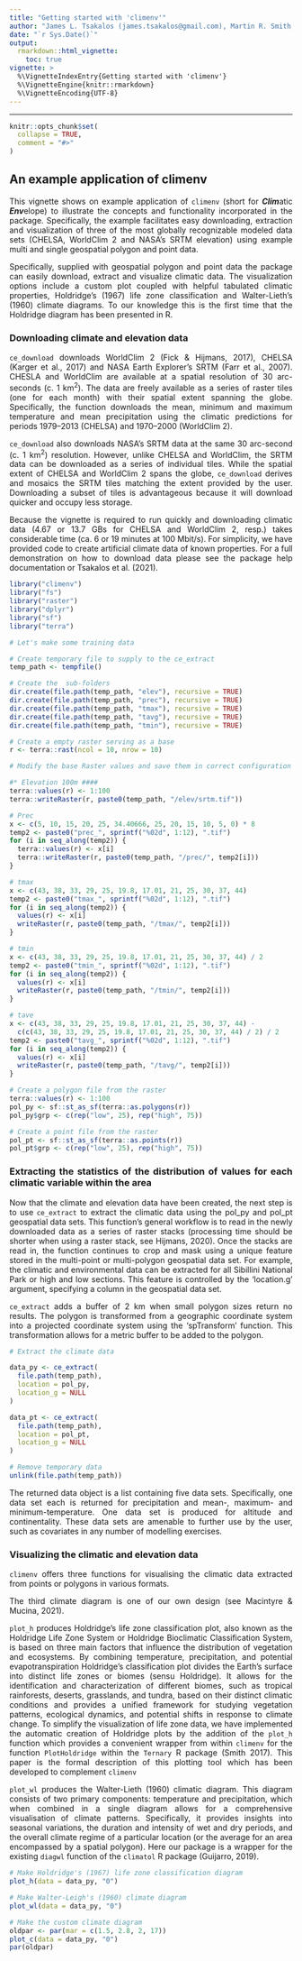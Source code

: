 ```yaml
---
title: "Getting started with 'climenv'"
author: "James L. Tsakalos (james.tsakalos@gmail.com), Martin R. Smith, Federico Luebert, Ladislav Mucina"
date: "`r Sys.Date()`"
output:
  rmarkdown::html_vignette:
    toc: true
vignette: >
  %\VignetteIndexEntry{Getting started with 'climenv'}
  %\VignetteEngine{knitr::rmarkdown}
  %\VignetteEncoding{UTF-8}
---
```


```{=html}
<style>
body {
text-align: justify}
</style>
<style>
p.caption {
  font-size: 0.9em;
  font-style: normal;
  color: grey;
  margin-right: 10%;
  margin-left: 10%;  
  text-align: justify;
}
</style>
```

------------------------------------------------------------------------

```r
knitr::opts_chunk$set(
  collapse = TRUE,
  comment = "#>"
)
```

## An example application of climenv

This vignette shows on example application of `climenv` (short for 
***Clim***atic ***Env***elope) to illustrate the concepts and functionality
incorporated in the package.
Specifically, the example facilitates easy downloading, extraction
and visualization of three of the most globally recognizable modeled data sets
(CHELSA, WorldClim 2 and NASA’s SRTM elevation) using example multi and single
geospatial polygon and point data.

Specifically, supplied with geospatial polygon and point data the package can
easily download, extract and visualize climatic data. The visualization options
include a custom plot coupled with helpful tabulated climatic properties,
Holdridge's (1967) life zone classification and Walter-Lieth's (1960)
climate diagrams. To our knowledge this is the first time that the Holdridge 
diagram has been presented in R.

### Downloading climate and elevation data

`ce_download` downloads WorldClim 2 (Fick & Hijmans, 2017), CHELSA (Karger et 
al., 2017) and NASA Earth Explorer's SRTM (Farr et al., 2007). CHESLA and 
WorldClim are available at a spatial resolution of 30 arc-seconds (c. 1 km<sup>2</sup>). The 
data are freely available as a series of raster tiles (one for each month) with 
their spatial extent spanning the globe. Specifically, the function downloads 
the mean, minimum and maximum temperature and mean precipitation using the 
climatic predictions for periods 1979–2013 (CHELSA) and 1970–2000 (WorldClim 2). 

`ce_download` also downloads NASA's SRTM data at the same 30 arc-second
(c. 1 km<sup>2</sup>) resolution. However, unlike CHELSA and WorldClim, the SRTM data can be
downloaded as a series of individual tiles. While the spatial extent of CHELSA
and WorldClim 2 spans the globe, `ce_download` derives and mosaics the SRTM
tiles matching the extent provided by the user. Downloading a subset of tiles
is advantageous because it will download quicker and occupy less storage.

Because the vignette is required to run quickly and downloading climatic data
(4.67 or 13.7&nbsp;GBs for CHELSA and WorldClim 2, resp.) takes considerable time
(ca. 6 or 19 minutes at 100&nbsp;Mbit/s). For simplicity, we have provided code to
create artificial climate data of known properties. For a full demonstration on
how to download data please see the package help documentation or Tsakalos
et al. (2021). 

```r
library("climenv")
library("fs")
library("raster")
library("dplyr")
library("sf")
library("terra")
```

```r
# Let's make some training data

# Create temporary file to supply to the ce_extract
temp_path <- tempfile()

# Create the  sub-folders
dir.create(file.path(temp_path, "elev"), recursive = TRUE)
dir.create(file.path(temp_path, "prec"), recursive = TRUE)
dir.create(file.path(temp_path, "tmax"), recursive = TRUE)
dir.create(file.path(temp_path, "tavg"), recursive = TRUE)
dir.create(file.path(temp_path, "tmin"), recursive = TRUE)

# Create a empty raster serving as a base
r <- terra::rast(ncol = 10, nrow = 10)

# Modify the base Raster values and save them in correct configuration

#* Elevation 100m ####
terra::values(r) <- 1:100
terra::writeRaster(r, paste0(temp_path, "/elev/srtm.tif"))

# Prec
x <- c(5, 10, 15, 20, 25, 34.40666, 25, 20, 15, 10, 5, 0) * 8
temp2 <- paste0("prec_", sprintf("%02d", 1:12), ".tif")
for (i in seq_along(temp2)) {
  terra::values(r) <- x[i]
  terra::writeRaster(r, paste0(temp_path, "/prec/", temp2[i]))
}

# tmax
x <- c(43, 38, 33, 29, 25, 19.8, 17.01, 21, 25, 30, 37, 44)
temp2 <- paste0("tmax_", sprintf("%02d", 1:12), ".tif")
for (i in seq_along(temp2)) {
  values(r) <- x[i]
  writeRaster(r, paste0(temp_path, "/tmax/", temp2[i]))
}

# tmin
x <- c(43, 38, 33, 29, 25, 19.8, 17.01, 21, 25, 30, 37, 44) / 2
temp2 <- paste0("tmin_", sprintf("%02d", 1:12), ".tif")
for (i in seq_along(temp2)) {
  values(r) <- x[i]
  writeRaster(r, paste0(temp_path, "/tmin/", temp2[i]))
}

# tave
x <- c(43, 38, 33, 29, 25, 19.8, 17.01, 21, 25, 30, 37, 44) -
  c(c(43, 38, 33, 29, 25, 19.8, 17.01, 21, 25, 30, 37, 44) / 2) / 2
temp2 <- paste0("tavg_", sprintf("%02d", 1:12), ".tif")
for (i in seq_along(temp2)) {
  values(r) <- x[i]
  writeRaster(r, paste0(temp_path, "/tavg/", temp2[i]))
}

# Create a polygon file from the raster
terra::values(r) <- 1:100
pol_py <- sf::st_as_sf(terra::as.polygons(r))
pol_py$grp <- c(rep("low", 25), rep("high", 75))

# Create a point file from the raster
pol_pt <- sf::st_as_sf(terra::as.points(r))
pol_pt$grp <- c(rep("low", 25), rep("high", 75))

```

### Extracting the statistics of the distribution of values for each climatic variable within the area

Now that the climate and elevation data have been created, the next step is to
use `ce_extract` to extract the climatic data using the pol_py and 
pol_pt geospatial data sets. This function's general workflow is to read in the
newly downloaded data as a series of raster stacks (processing time should be
shorter when using a raster stack, see Hijmans, 2020). Once the stacks are read
in, the function continues to crop and mask using a unique feature stored in the
multi-point or multi-polygon geospatial data set. For example, the climatic
and environmental data can be extracted for all Sibillini National Park or high
and low sections. This feature is controlled by the 'location.g' argument,
specifying a column in the geospatial data set.

`ce_extract` adds a buffer of 2 km when small polygon sizes return no
results. The polygon is transformed from a geographic coordinate system into
a projected coordinate system using the 'spTransform' function. This
transformation allows for a metric buffer to be added to the polygon.

```r
# Extract the climate data

data_py <- ce_extract(
  file.path(temp_path),
  location = pol_py,
  location_g = NULL
)

data_pt <- ce_extract(
  file.path(temp_path),
  location = pol_pt,
  location_g = NULL
)

# Remove temporary data
unlink(file.path(temp_path))

```

The returned data object is a list containing five data sets. Specifically, one 
data set each is returned for precipitation and  mean-, maximum- and 
minimum-temperature. One data set is produced for altitude and continentality. 
These data sets are amenable to further use by the user, such as covariates in 
any number of modelling exercises. 

### Visualizing the climatic and elevation data

`climenv` offers three functions for visualising the climatic data extracted 
from points or polygons in various formats.

The third climate diagram is one of 
our own design (see Macintyre & Mucina, 2021).

`plot_h` produces Holdridge's life zone classification plot, also known as the 
Holdridge Life Zone System or Holdridge Bioclimatic Classification System, is 
based on three main factors that influence the distribution of vegetation and 
ecosystems. By combining temperature, precipitation, and potential 
evapotranspiration Holdridge's classification plot divides the Earth’s surface
into distinct life zones or biomes (sensu Holdridge). It allows for the 
identification and characterization of different biomes, such as tropical 
rainforests, deserts, grasslands, and tundra, based on their distinct climatic 
conditions and provides a unified framework for studying vegetation patterns, 
ecological dynamics, and potential shifts in response to climate change. To 
simplify the visualization of life zone data, we have implemented the automatic 
creation of Holdridge plots by the addition of the `plot_h` function which 
provides a convenient wrapper from within `climenv` for the function 
`PlotHoldridge` within the `Ternary` R package (Smith 2017). This paper is the 
formal description of this plotting tool which has been developed to complement 
`climenv`

`plot_wl` produces the Walter-Lieth (1960) climatic diagram. This diagram
consists of two primary components: temperature and precipitation, which when 
combined in a single diagram allows for a comprehensive visualisation of 
climate patterns. Specifically, it provides insights into seasonal variations, 
the duration and intensity of wet and dry periods, and the overall climate 
regime of a particular location (or the average for an area encompassed by a 
spatial polygon). Here our package is a wrapper for the existing `diagwl` 
function of the `climatol` R package (Guijarro, 2019).


```r
# Make Holdridge's (1967) life zone classification diagram
plot_h(data = data_py, "0")
```
```r
# Make Walter-Leigh's (1960) climate diagram
plot_wl(data = data_py, "0")
```
```r
# Make the custom climate diagram
oldpar <- par(mar = c(1.5, 2.8, 2, 17))
plot_c(data = data_py, "0")
par(oldpar)
```
